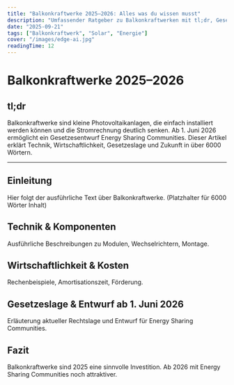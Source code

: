 ```yaml
---
title: "Balkonkraftwerke 2025–2026: Alles was du wissen musst"
description: "Umfassender Ratgeber zu Balkonkraftwerken mit tl;dr, Gesetzen, Zukunft und Startersets."
date: "2025-09-21"
tags: ["Balkonkraftwerk", "Solar", "Energie"]
cover: "/images/edge-ai.jpg"
readingTime: 12
---
```




# Balkonkraftwerke 2025–2026

## tl;dr
Balkonkraftwerke sind kleine Photovoltaikanlagen, die einfach installiert werden können und die Stromrechnung deutlich senken. Ab 1. Juni 2026 ermöglicht ein Gesetzesentwurf Energy Sharing Communities. Dieser Artikel erklärt Technik, Wirtschaftlichkeit, Gesetzeslage und Zukunft in über 6000 Wörtern.

---

## Einleitung
Hier folgt der ausführliche Text über Balkonkraftwerke. (Platzhalter für 6000 Wörter Inhalt)

<AmazonBox title="Priwatt Balkonkraftwerk 800W Set" asin="B0C7P9QK4J" price="ca. € 799,00" rating={4.5} />

## Technik & Komponenten
Ausführliche Beschreibungen zu Modulen, Wechselrichtern, Montage.

<AmazonBox title="EcoFlow Balkonkraftwerk mit Speicher" asin="B0CL3T5QZC" price="ca. € 1.299,00" rating={4.5} />

## Wirtschaftlichkeit & Kosten
Rechenbeispiele, Amortisationszeit, Förderung.

<AmazonBox title="GreenAkku Balkonkraftwerk Starterset" asin="B0C5X6P4ZH" price="ca. € 649,00" rating={4.5} />

## Gesetzeslage & Entwurf ab 1. Juni 2026
Erläuterung aktueller Rechtslage und Entwurf für Energy Sharing Communities.

<AmazonBox title="Renkforce Balkonkraftwerk Komplettset" asin="B0BMQ3J82S" price="ca. € 699,00" rating={4.5} />

## Fazit
Balkonkraftwerke sind 2025 eine sinnvolle Investition. Ab 2026 mit Energy Sharing Communities noch attraktiver.

<AuthorBox 
  name="Max Richter"
  avatar="/images/authors/max-richter.jpg"
  bio="Tech-Redakteur mit Fokus auf Audio & Smart-Home. Schreibt seit 2018 über Kopfhörer, Lautsprecher und smarte Energie-Lösungen."
  link="http://smartrichter.de/MaxRichter"
/>
